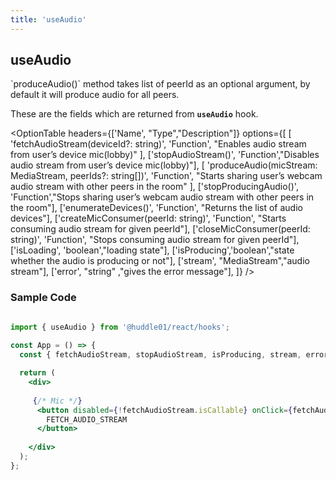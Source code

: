 ```yaml
---
title: 'useAudio'
---
```



## useAudio

  <Callout>
    `produceAudio()` method takes list of peerId as an optional argument, by default it will produce audio for all peers. 
</Callout> 

These are the fields which are returned from **`useAudio`** hook.

<OptionTable
  headers={['Name', "Type","Description"]}
  options={[
    [
      'fetchAudioStream(deviceId?: string)',
      'Function',
      "Enables audio stream from user’s device mic(lobby)"
    ],
    ['stopAudioStream()', 'Function',"Disables audio stream from user’s device mic(lobby)"],
    [
      'produceAudio(micStream: MediaStream, peerIds?: string[])',
      'Function',
      "Starts sharing user’s webcam audio stream with other peers in the room"
    ],
    ['stopProducingAudio()', 'Function',"Stops sharing user’s webcam audio stream with other peers in the room"],
    ['enumerateDevices()', 'Function', "Returns the list of audio devices"],
    ['createMicConsumer(peerId: string)', 'Function', "Starts consuming audio stream for given peerId"],
    ['closeMicConsumer(peerId: string)', 'Function', "Stops consuming audio stream for given peerId"],
    ['isLoading', 'boolean',"loading state"],
    ['isProducing','boolean',"state whether the audio is producing or not"],
    ['stream', "MediaStream","audio stream"],
    ['error', "string" ,"gives the error message"],
  ]} 
/>



### Sample Code


```jsx

import { useAudio } from '@huddle01/react/hooks';
 
const App = () => {
  const { fetchAudioStream, stopAudioStream, isProducing, stream, error} = useAudio();

  return (
    <div>
      
     {/* Mic */} 
      <button disabled={!fetchAudioStream.isCallable} onClick={fetchAudioStream}>
        FETCH_AUDIO_STREAM
      </button>
 
    </div>
  );
};
 

```



